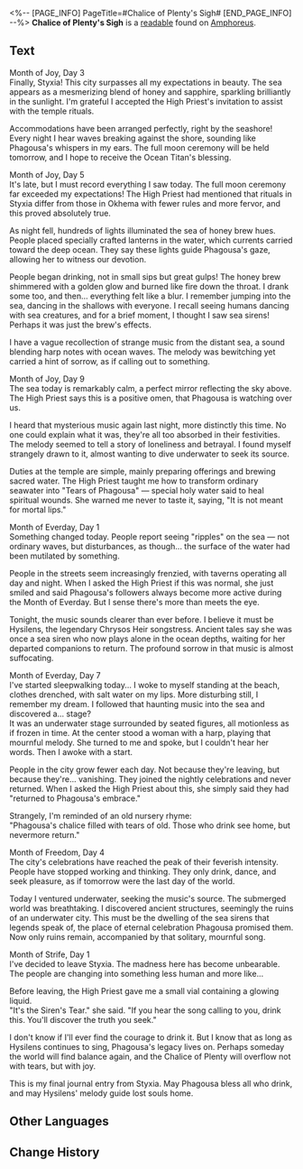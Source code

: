 <%-- [PAGE_INFO]
PageTitle=#Chalice of Plenty's Sigh#
[END_PAGE_INFO] --%>
{{Readable Infobox
|id           = 578
|partIds      = 191916
|title        = 
|image        = Item Chalice of Plenty's Sigh.png
|world        = Amphoreus
|parts        = 1
|author       = <!--to be added-->
|description  = A journal by a devout follower of Phagousa, recording a fragment of Styxia's past.
|part1        = Chalice of Plenty's Sigh
|source1      = {{cx|Source missing}}
|characters   = Phagousa
|factions     = Okhema
}}
'''Chalice of Plenty's Sigh''' is a [[readable]] found on [[Amphoreus]].
<!--
==Location==
{{Map Embed|<map name>|<marker id>}}
-->
==Text==
Month of Joy, Day 3<br />
Finally, Styxia! This city surpasses all my expectations in beauty. The sea appears as a mesmerizing blend of honey and sapphire, sparkling brilliantly in the sunlight. I'm grateful I accepted the High Priest's invitation to assist with the temple rituals.

Accommodations have been arranged perfectly, right by the seashore! Every night I hear waves breaking against the shore, sounding like Phagousa's whispers in my ears. The full moon ceremony will be held tomorrow, and I hope to receive the Ocean Titan's blessing.

Month of Joy, Day 5<br />
It's late, but I must record everything I saw today. The full moon ceremony far exceeded my expectations! The High Priest had mentioned that rituals in Styxia differ from those in Okhema with fewer rules and more fervor, and this proved absolutely true.

As night fell, hundreds of lights illuminated the sea of honey brew hues. People placed specially crafted lanterns in the water, which currents carried toward the deep ocean. They say these lights guide Phagousa's gaze, allowing her to witness our devotion.

People began drinking, not in small sips but great gulps! The honey brew shimmered with a golden glow and burned like fire down the throat. I drank some too, and then... everything felt like a blur. I remember jumping into the sea, dancing in the shallows with everyone. I recall seeing humans dancing with sea creatures, and for a brief moment, I thought I saw sea sirens! Perhaps it was just the brew's effects.

I have a vague recollection of strange music from the distant sea, a sound blending harp notes with ocean waves. The melody was bewitching yet carried a hint of sorrow, as if calling out to something.

Month of Joy, Day 9<br />
The sea today is remarkably calm, a perfect mirror reflecting the sky above. The High Priest says this is a positive omen, that Phagousa is watching over us.

I heard that mysterious music again last night, more distinctly this time. No one could explain what it was, they're all too absorbed in their festivities. The melody seemed to tell a story of loneliness and betrayal. I found myself strangely drawn to it, almost wanting to dive underwater to seek its source.

Duties at the temple are simple, mainly preparing offerings and brewing sacred water. The High Priest taught me how to transform ordinary seawater into "Tears of Phagousa" &mdash; special holy water said to heal spiritual wounds. She warned me never to taste it, saying, "It is not meant for mortal lips."

Month of Everday, Day 1<br />
Something changed today. People report seeing "ripples" on the sea &mdash; not ordinary waves, but disturbances, as though... the surface of the water had been mutilated by something.

People in the streets seem increasingly frenzied, with taverns operating all day and night. When I asked the High Priest if this was normal, she just smiled and said Phagousa's followers always become more active during the Month of Everday. But I sense there's more than meets the eye.

Tonight, the music sounds clearer than ever before. I believe it must be Hysilens, the legendary Chrysos Heir songstress. Ancient tales say she was once a sea siren who now plays alone in the ocean depths, waiting for her departed companions to return. The profound sorrow in that music is almost suffocating.

Month of Everday, Day 7<br />
I've started sleepwalking today... I woke to myself standing at the beach, clothes drenched, with salt water on my lips. More disturbing still, I remember my dream. I followed that haunting music into the sea and discovered a... stage?<br />
It was an underwater stage surrounded by seated figures, all motionless as if frozen in time. At the center stood a woman with a harp, playing that mournful melody. She turned to me and spoke, but I couldn't hear her words. Then I awoke with a start.

People in the city grow fewer each day. Not because they're leaving, but because they're... vanishing. They joined the nightly celebrations and never returned. When I asked the High Priest about this, she simply said they had "returned to Phagousa's embrace."

Strangely, I'm reminded of an old nursery rhyme:<br />
"Phagousa's chalice filled with tears of old. Those who drink see home, but nevermore return."

Month of Freedom, Day 4<br />
The city's celebrations have reached the peak of their feverish intensity. People have stopped working and thinking. They only drink, dance, and seek pleasure, as if tomorrow were the last day of the world.

Today I ventured underwater, seeking the music's source. The submerged world was breathtaking. I discovered ancient structures, seemingly the ruins of an underwater city. This must be the dwelling of the sea sirens that legends speak of, the place of eternal celebration Phagousa promised them. Now only ruins remain, accompanied by that solitary, mournful song.

Month of Strife, Day 1<br />
I've decided to leave Styxia. The madness here has become unbearable. The people are changing into something less human and more like...

Before leaving, the High Priest gave me a small vial containing a glowing liquid.<br />
"It's the Siren's Tear." she said. "If you hear the song calling to you, drink this. You'll discover the truth you seek."

I don't know if I'll ever find the courage to drink it. But I know that as long as Hysilens continues to sing, Phagousa's legacy lives on. Perhaps someday the world will find balance again, and the Chalice of Plenty will overflow not with tears, but with joy.

This is my final journal entry from Styxia. May Phagousa bless all who drink, and may Hysilens' melody guide lost souls home.

<!--
==Trivia==
* 
-->
==Other Languages==
{{Other Languages
|en   = Chalice of Plenty's Sigh
|zhs  = 满溢之杯的叹息
|zht  = 滿溢之杯的嘆息
|ja   = 満たされた杯の嘆き
|ko   = 충만의 잔의 탄식
|es   = Suspiro de la Crátera de la Profusión
|fr   = Soupir du Calice d'abondance
|ru   = Стенания Кубка Изобилия
|th   = การถอนหายใจ ของจอกอันเปี่ยมล้น
|vi   = Tiếng Thở Dài Của Chiếc Cốc Tràn Đầy
|de   = Seufzer des Kelchs der Fülle
|id   = Helaan Napas Cawan Kelimpahan
|pt   = Suspiro do Cálice da Abundância
}}

==Change History==
{{Change History|3.5}}